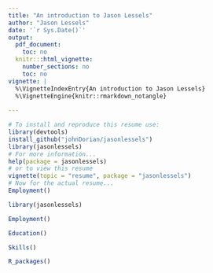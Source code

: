 ```yaml
---
title: "An introduction to Jason Lessels"
author: "Jason Lessels"
date: '`r Sys.Date()`'
output:
  pdf_document:
    toc: no
  knitr:::html_vignette:
    number_sections: no
    toc: no
vignette: |
  %\VignetteIndexEntry{An introduction to Jason Lessels}
  %\VignetteEngine{knitr::rmarkdown_notangle}
  
---
```



```r
# To install and reproduce this resume use:
library(devtools)
install_github("johnDorian/jasonlessels")
library(jasonlessels)
# For more information...
help(package = jasonlessels)
# or to view this resume
vignette(topic = "resume", package = "jasonlessels")
# Now for the actual resume...
Employment()
```

```r
library(jasonlessels)

```

```r
Employment()
```

```r
Education()
```

```r
Skills()
```

```r
R_packages()
```
